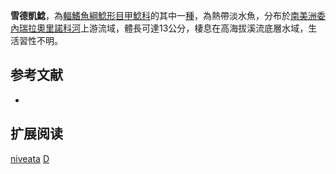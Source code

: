 {{Speciesbox
| name = 雪德凱鯰
| image = 
| image_width = 250px
| image_caption = 
| status = NE
| status_system = IUCN3.1
| genus = Dekeyseria
| species = niveata
| authority = [[La_Monte|La Monte]], 1929
| synonyms = *''Plecostomus niveatus'', La Monte, 1929
*''Peckoltia niveata'', La Monte, 1929
}}

'''雪德凱鯰'''，為[[輻鰭魚綱|輻鰭魚綱]][[鯰形目|鯰形目]][[甲鯰科|甲鯰科]]的其中一[[種|種]]，為熱帶淡水魚，分布於[[南美洲|南美洲]][[委內瑞拉|委內瑞拉]][[奧里諾科河|奧里諾科河]]上游流域，體長可達13公分，棲息在高海拔溪流底層水域，生活習性不明。

==参考文献==
*{{FishBase_species|genus=Dekeyseria|species=niveata|year=2014|month=11}}

== 扩展阅读 ==
{{refbegin}}
{{wikispecies-inline|Dekeyseria niveata|雪德凱鯰}}
{{refend}}
{{Taxonbar|from=Q3754759}}

[[Category:德凱鯰屬|niveata]]
[[Category:1929年描述的鱼类|D]]